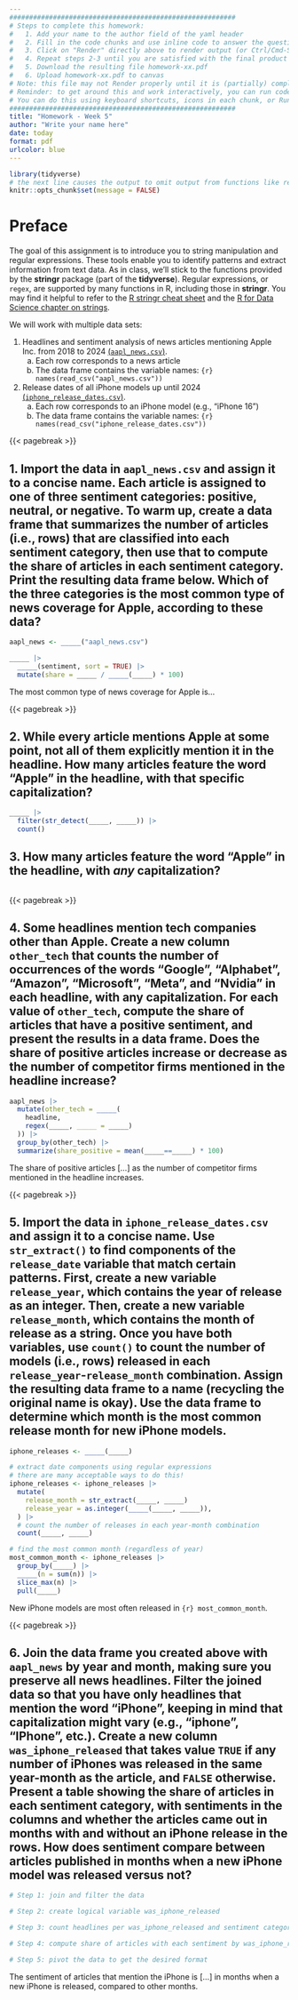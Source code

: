 ```yaml
---
#########################################################
# Steps to complete this homework:
#   1. Add your name to the author field of the yaml header
#   2. Fill in the code chunks and use inline code to answer the questions 
#   3. Click on "Render" directly above to render output (or Ctrl/Cmd-Shift-K)
#   4. Repeat steps 2-3 until you are satisfied with the final product
#   5. Download the resulting file homework-xx.pdf
#   6. Upload homework-xx.pdf to canvas
# Note: this file may not Render properly until it is (partially) completed
# Reminder: to get around this and work interactively, you can run code chunks on their own
# You can do this using keyboard shortcuts, icons in each chunk, or Run at the top right of this pane
#########################################################
title: "Homework - Week 5"
author: "Write your name here"
date: today
format: pdf
urlcolor: blue
---
```


```r
library(tidyverse)
# the next line causes the output to omit output from functions like read_csv()
knitr::opts_chunk$set(message = FALSE)
```

# Preface

The goal of this assignment is to introduce you to string manipulation and regular expressions. These tools enable you to identify patterns and extract information from text data. As in class, we'll stick to the functions provided by the **stringr** package (part of the **tidyverse**). Regular expressions, or `regex`, are supported by many functions in R, including those in **stringr**. You may find it helpful to refer to the [R stringr cheat sheet](https://rstudio.github.io/cheatsheets/html/strings.html) and the [R for Data Science chapter on strings](https://r4ds.hadley.nz/strings.html).

We will work with multiple data sets:

1. Headlines and sentiment analysis of news articles mentioning Apple Inc. from 2018 to 2024 [(`aapl_news.csv`)](https://www.kaggle.com/datasets/brandonpay/apple-stock-data-and-news-sentiment?select=aapl_news.csv).
    a. Each row corresponds to a news article
    b. The data frame contains the variable names: `{r} names(read_csv("aapl_news.csv"))`
2. Release dates of all iPhone models up until 2024 [(`iphone_release_dates.csv`)](https://www.knowyourmobile.com/phones/every-single-iphone-released-to-date-a-complete-list-updated/).
    a. Each row corresponds to an iPhone model (e.g., "iPhone 16")
    b. The data frame contains the variable names: `{r} names(read_csv("iphone_release_dates.csv"))`


<!--- Please leave the code above unchanged. Questions start from here. --->

{{< pagebreak >}}

## 1. Import the data in `aapl_news.csv` and assign it to a concise name. Each article is assigned to one of three sentiment categories: positive, neutral, or negative. To warm up, create a data frame that summarizes the number of articles (i.e., rows) that are classified into each sentiment category, then use that to compute the share of articles in each sentiment category. Print the resulting data frame below. Which of the three categories is the most common type of news coverage for Apple, according to these data?

```r
aapl_news <- _____("aapl_news.csv")

_____ |>
  _____(sentiment, sort = TRUE) |>
  mutate(share = _____ / _____(_____) * 100)
```

The most common type of news coverage for Apple is...


{{< pagebreak >}}

## 2. While every article mentions Apple at some point, not all of them explicitly mention it in the headline. How many articles feature the word "Apple" in the headline, with that specific capitalization?

``` r
_____ |>
  filter(str_detect(_____, _____)) |>
  count()
```

\vfill

## 3. How many articles feature the word "Apple" in the headline, with _any_ capitalization?
<!-- Tip: Start with your answer to 2, and then modify it. -->

``` r

```


{{< pagebreak >}}

## 4. Some headlines mention tech companies other than Apple. Create a new column `other_tech` that counts the number of occurrences of the words "Google", "Alphabet", "Amazon", "Microsoft", "Meta", and "Nvidia" in each headline, with any capitalization. For each value of `other_tech`, compute the share of articles that have a positive sentiment, and present the results in a data frame. Does the share of positive articles increase or decrease as the number of competitor firms mentioned in the headline increase?
<!-- Tip: To compute the share of articles that have a positive sentiment, break the step into two parts: First, use group_by() to compute the number separately for each value of `other_tech`. Then, use summarize() to compute the share with positive sentiment, keeping in mind that you can do math with logical vectors that result from logical comparisons (TRUE = 1, FALSE = 0). -->

```r
aapl_news |>
  mutate(other_tech = _____(
    headline,
    regex(_____, _____ = _____)
  )) |>
  group_by(other_tech) |>
  summarize(share_positive = mean(_____==_____) * 100)
```

The share of positive articles [...] as the number of competitor firms mentioned in the headline increases.


{{< pagebreak >}}

## 5. Import the data in `iphone_release_dates.csv` and assign it to a concise name. Use `str_extract()` to find components of the `release_date` variable that match certain patterns. First, create a new variable `release_year`, which contains the year of release as an integer. Then, create a new variable `release_month`, which contains the month of release as a string. Once you have both variables, use `count()` to count the number of models (i.e., rows) released in each `release_year`-`release_month` combination. Assign the resulting data frame to a name (recycling the original name is okay). Use the data frame to determine which month is the most common release month for new iPhone models.
<!-- Tip: str_extract() has syntax just like str_detect() or str_count(), it just returns the matching pattern instead of a logical or integer count. There are many different ways to approach the regular expressions you need for this problem. To extract years, you could first look for numbers using the character class [0-9] (but be careful, `release_date` has numbers in multiple places!). Another option would be to use the anchor $ to extract the last four characters in the date. Be sure to convert `release_year` to an integer. To extract months, you could use the character class [A-Za-z], perhaps with another metacharacter like + or *. -->

```r
iphone_releases <- _____(_____)

# extract date components using regular expressions
# there are many acceptable ways to do this!
iphone_releases <- iphone_releases |>
  mutate(
    release_month = str_extract(_____, _____)
    release_year = as.integer(_____(_____, _____)),
  ) |> 
  # count the number of releases in each year-month combination
  count(_____, _____)

# find the most common month (regardless of year)
most_common_month <- iphone_releases |> 
  group_by(_____) |> 
  _____(n = sum(n)) |> 
  slice_max(n) |> 
  pull(_____)
```

New iPhone models are most often released in `{r} most_common_month`.


{{< pagebreak >}}

## 6. Join the data frame you created above with `aapl_news` by year and month, making sure you preserve all news headlines. Filter the joined data so that you have only headlines that mention the word "iPhone", keeping in mind that capitalization might vary (e.g., "iphone", "IPhone", etc.). Create a new column `was_iphone_released` that takes value `TRUE` if any number of iPhones was released in the same year-month as the article, and `FALSE` otherwise. Present a table showing the share of articles in each sentiment category, with sentiments in the columns and whether the articles came out in months with and without an iPhone release in the rows. How does sentiment compare between articles published in months when a new iPhone model was released versus not?
<!-- Tip: Let's break this down into smaller steps:
  (1) Use the appropriate join function to merge the two data sets, and filter the headlines using string matching.
  (2) To create the `was_iphone_released` column, you can exploit the fact that, after the join, any year-month without iPhone releases will have missing values for `n`.
  (3) Count headlines per sentiment category and whether the year-month had an iPhone release or not, by providing both `was_iphone_released` and `sentiment` as arguments to `count()`.
  (4) Within each type of year-month (with and without iPhone release), create a new column `share` with the fraction of articles in each sentiment category.
  (5) Pivot the table to make it wider and get the desired format.
-->

```r
# Step 1: join and filter the data

# Step 2: create logical variable was_iphone_released

# Step 3: count headlines per was_iphone_released and sentiment category

# Step 4: compute share of articles with each sentiment by was_iphone_released

# Step 5: pivot the data to get the desired format

```

The sentiment of articles that mention the iPhone is [...] in months when a new iPhone is released, compared to other months.
